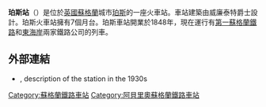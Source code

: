 {{refimprove|time=2015-01-10T17:27:27+00:00}}
'''珀斯站'''（{{lang-en|Perth railway station}}）是位於[[英國|英國]][[蘇格蘭|蘇格蘭]]城市[[珀斯_(英國)|珀斯]]的一座火車站。車站建築由威廉泰特爵士設計。珀斯火車站擁有7個月台。珀斯車站開業於1848年，現在運行有[[第一蘇格蘭鐵路|第一蘇格蘭鐵路]]和[[東海岸主線|東海岸]]兩家鐵路公司的列車。
==外部連結==
* {{citation| url=http://www.railwaywondersoftheworld.com/perth.html| chapter=Perth General Station| title=Railway Wonders of the World| date=2 August 1935| pages=839–844| editor-first=Clarence| editor-last=Winchester| accessdate=2015-01-10| archive-date=2015-01-10| archive-url=https://web.archive.org/web/20150110062904/http://www.railwaywondersoftheworld.com/perth.html| dead-url=no}}, description of the station in the 1930s
{{Commons category|Perth railway station, Scotland}}

[[Category:蘇格蘭鐵路車站|Category:蘇格蘭鐵路車站]]
[[Category:阿貝里奧蘇格蘭鐵路車站|Category:阿貝里奧蘇格蘭鐵路車站]]